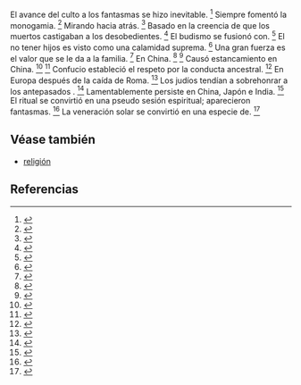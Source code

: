 El avance del culto a los fantasmas se hizo inevitable. <ref>{{lib|LU|87|3|1}}</ref> Siempre fomentó la monogamia. <ref>{{lib|LU|83|6|3}}</ref> Mirando hacia atrás. <ref>{{lib|LU|79|8|8}}</ref> Basado en la creencia de que los muertos castigaban a los desobedientes. <ref>{{lib|LU|68|4|3}}</ref> El budismo se fusionó con. <ref>{{lib|LU|94|11|1}}</ref> El no tener hijos es visto como una calamidad suprema. <ref>{{lib|LU|84|7|19}}</ref> Una gran fuerza es el valor que se le da a la familia. <ref>{{lib|LU|79|8|9-10}}</ref> En China. <ref>{{lib|LU|79|8|3}}</ref> <ref>{{lib|LU|94|5|7}}</ref> Causó estancamiento en China. <ref>{{lib|LU|79|6|9}}</ref> <ref>{{lib|LU|79|8|4,7-10}}</ref> Confucio estableció el respeto por la conducta ancestral. <ref>{{lib|LU|94|6|9}}</ref> En Europa después de la caída de Roma. <ref>{{lib|LU|79|8|3}}</ref> Los judíos tendían a sobrehonrar a los antepasados ​​. <ref>{{lib|LU|140|8|14}}</ref> Lamentablemente persiste en China, Japón e India. <ref>{{lib|LU|92|6|20}}</ref> El ritual se convirtió en una pseudo sesión espiritual; aparecieron fantasmas. <ref>{{lib|LU|70|7|15}}</ref> La veneración solar se convirtió en una especie de. <ref>{{lib|LU|95|2|7}}</ref> 

== Véase también ==

* [[religión]]


== Referencias ==

<references />
